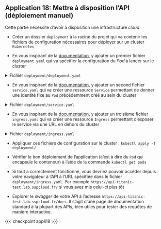 ::: {.application}
## Application 18: Mettre à disposition l'API (déploiement manuel)

Cette partie nécessite d'avoir à disposition une infrastructure _cloud_.

- Créer un dossier `deployment` à la racine du projet qui va contenir les fichiers de configuration nécessaires pour déployer sur un cluster `Kubernetes`

- En vous inspirant de la [documentation](https://kubernetes.io/docs/concepts/workloads/controllers/deployment/#creating-a-deployment), y ajouter un premier fichier `deployment.yaml` qui va spécifier la configuration du *Pod* à lancer sur le cluster

<details>
<summary>Fichier `deployment/deployment.yaml`</summary>

```.python
#| filename: "deployment/deployment.yaml"
apiVersion: apps/v1
kind: Deployment
metadata:
  name: titanic-deployment
  labels:
    app: titanic
spec:
  replicas: 1
  selector:
    matchLabels:
      app: titanic
  template:
    metadata:
      labels:
        app: titanic
    spec:
      containers:
      - name: titanic
        image: votre_compte_docker_hub/application:latest
        ports:
        - containerPort: 8000
```

</details>

- En vous inspirant de la [documentation](https://kubernetes.io/fr/docs/concepts/services-networking/service/#d%C3%A9finition-d-un-service), y ajouter un second fichier `service.yaml` qui va créer une ressource `Service` permettant de donner une identité fixe au `Pod` précédemment créé au sein du cluster

<details>
<summary>Fichier `deployment/service.yaml`</summary>

```.yaml
apiVersion: v1
kind: Service
metadata:
  name: titanic-service
spec:
  selector:
    app: titanic
  ports:
    - protocol: TCP
      port: 80
      targetPort: 8000
```
</details>

- En vous inspirant de la [documentation](https://kubernetes.io/docs/concepts/services-networking/ingress/#the-ingress-resource), y ajouter un troisième fichier `ingress.yaml` qui va créer une ressource `Ingress` permettant d'exposer le service via une URL en dehors du cluster

<details>
<summary>Fichier `deployment/ingress.yaml`</summary>

```.python
#| filename: "deployment/ingress.yaml"
apiVersion: networking.k8s.io/v1
kind: Ingress
metadata:
  name: titanic-ingress
spec:
  ingressClassName: nginx
  tls:
  - hosts:
    - votre_nom_d_application.lab.sspcloud.fr
  rules:
  - host: votre_nom_d_application.lab.sspcloud.fr
    http:
      paths:
      - path: /
        pathType: Prefix
        backend:
          service:
            name: titanic-service
            port:
              number: 80
```
1. Mettez l'URL auquel vous voulez exposer votre service. Sur le modèle de `titanic.lab.sspcloud.fr` (mais ne tentez pas celui-là, il est déjà pris 😃)
2. Mettre cette même URL ici aussi
</details>

- Appliquer ces fichiers de configuration sur le cluster : `kubectl apply -f deployment/`

- Vérifier le bon déploiement de l'application (c'est à dire du `Pod` qui encapsule le conteneur) à l'aide de la commande `kubectl get pods`

- Si tout a correctement fonctionné, vous devriez pouvoir accéder depuis votre navigateur à l'API à l'URL spécifiée dans le fichier `deployment/ingress.yaml`. Par exemple `https://api-titanic-test.lab.sspcloud.fr/` si vous avez mis celui-ci plus tôt

- Explorer le *swagger* de votre API à l'adresse `https://api-titanic-test.lab.sspcloud.fr/docs`. Il s'agit d'une page de documentation standard à la plupart des APIs, bien utiles pour tester des requêtes de manière interactive.

:::


{{< checkpoint appli18 >}}

